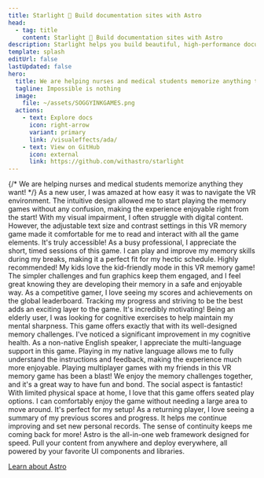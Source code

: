 ```yaml
---
title: Starlight 🌟 Build documentation sites with Astro
head:
  - tag: title
    content: Starlight 🌟 Build documentation sites with Astro
description: Starlight helps you build beautiful, high-performance documentation websites with Astro.
template: splash
editUrl: false
lastUpdated: false
hero:
  title: We are helping nurses and medical students memorize anything they want!
  tagline: Impossible is nothing
  image:
    file: ~/assets/SOGGYINKGAMES.png
  actions:
    - text: Explore docs
      icon: right-arrow
      variant: primary
      link: /visualeffects/ada/
    - text: View on GitHub
      icon: external
      link: https://github.com/withastro/starlight
---
```



<CardGrid stagger>
	<Card title="we teach students how to learn" icon="approve-check">
		{/* We are helping nurses and medical students memorize anything they want! */}
	</Card>
	<Card title="we apply memorization techniques explicitly and subliminaly" icon="approve-check">
	</Card>
	<Card title="we connect students studying the same subjects in a virtual environment across the world" icon="approve-check">
	</Card>
	<Card title="...all in one place" icon="approve-check">
	</Card>
</CardGrid>

<TestimonialGrid title="What people could be saying about our not yet launched platform">
  <Testimonial
    name="Rachel"
    handle="rachelnabors"
    cite="https://x.com/SoggyInkGames"
  >
    As a new user, I was amazed at how easy it was to navigate the VR environment. The intuitive design allowed me to start playing the memory games without any confusion, making the experience enjoyable right from the start!
  </Testimonial>
  <Testimonial
    name="Flavio"
    handle="flaviocopes"
    cite="https://x.com/SoggyInkGames"
  >
    With my visual impairment, I often struggle with digital content. However, the adjustable text size and contrast settings in this VR memory game made it comfortable for me to read and interact with all the game elements. It's truly accessible!
  </Testimonial>
  <Testimonial
    name="Tomek"
    handle="sulco"
    cite="https://x.com/SoggyInkGames"
  >
    As a busy professional, I appreciate the short, timed sessions of this game. I can play and improve my memory skills during my breaks, making it a perfect fit for my hectic schedule. Highly recommended!
  </Testimonial>
  <Testimonial
    name="Roberto"
    handle="RmeetsH"
    cite="https://x.com/SoggyInkGames"
  >
    My kids love the kid-friendly mode in this VR memory game! The simpler challenges and fun graphics keep them engaged, and I feel great knowing they are developing their memory in a safe and enjoyable way.
  </Testimonial>
  <Testimonial
    name="Joel"
    handle="jhooks"
    cite="https://x.com/SoggyInkGames"
  >
    As a competitive gamer, I love seeing my scores and achievements on the global leaderboard. Tracking my progress and striving to be the best adds an exciting layer to the game. It's incredibly motivating!
  </Testimonial>
  <Testimonial
    name="Rick"
    handle="rick_viscomi"
    cite="https://x.com/SoggyInkGames"
  >
    Being an elderly user, I was looking for cognitive exercises to help maintain my mental sharpness. This game offers exactly that with its well-designed memory challenges. I've noticed a significant improvement in my cognitive health.

  </Testimonial>
  <Testimonial
    name="Nicolas"
    handle="beaussan"
    cite="https://x.com/SoggyInkGames"
  >
    As a non-native English speaker, I appreciate the multi-language support in this game. Playing in my native language allows me to fully understand the instructions and feedback, making the experience much more enjoyable.

  </Testimonial>
  <Testimonial
    name="Sylwia"
    handle="SylwiaVargas"
    cite="https://x.com/SoggyInkGames"
  >
    Playing multiplayer games with my friends in this VR memory game has been a blast! We enjoy the memory challenges together, and it's a great way to have fun and bond. The social aspect is fantastic!
  </Testimonial>
  <Testimonial
    name="Lou Cyx"
    handle="loucyx"
    cite="https://x.com/SoggyInkGames"
  >
    With limited physical space at home, I love that this game offers seated play options. I can comfortably enjoy the game without needing a large area to move around. It's perfect for my setup!
  </Testimonial>
  <Testimonial
    name="BowTiedWebReaper"
    handle="BowTiedWebReapr"
    cite="https://x.com/SoggyInkGames"
  >
    As a returning player, I love seeing a summary of my previous scores and progress. It helps me continue improving and set new personal records. The sense of continuity keeps me coming back for more!
  </Testimonial>
</TestimonialGrid>

<AboutAstro title="Brought to you by">
Astro is the all-in-one web framework designed for speed.
Pull your content from anywhere and deploy everywhere, all powered by your favorite UI components and libraries.

[Learn about Astro](https://astro.build/)

</AboutAstro>
